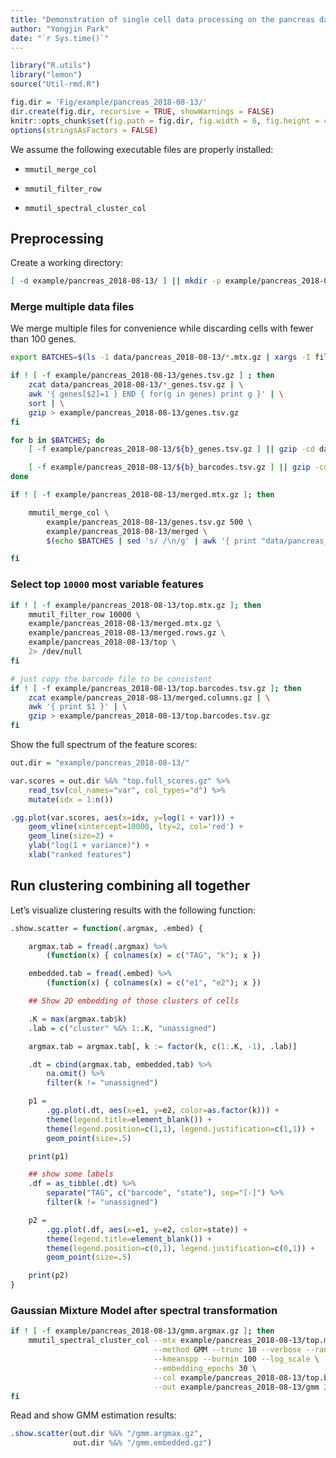 ```yaml
---
title: "Demonstration of single cell data processing on the pancreas data"
author: "Yongjin Park"
date: "`r Sys.time()`"
---
```


```r
library("R.utils")
library("lemon")
source("Util-rmd.R")

fig.dir = 'Fig/example/pancreas_2018-08-13/'
dir.create(fig.dir, recursive = TRUE, showWarnings = FALSE)
knitr::opts_chunk$set(fig.path = fig.dir, fig.width = 6, fig.height = 4)
options(stringsAsFactors = FALSE)
```

We assume the following executable files are properly installed:

* `mmutil_merge_col`

* `mmutil_filter_row`

* `mmutil_spectral_cluster_col`

## Preprocessing

Create a working directory:

```bash
[ -d example/pancreas_2018-08-13/ ] || mkdir -p example/pancreas_2018-08-13/
```

### Merge multiple data files

We merge multiple files for convenience while discarding cells with fewer than 100 genes.

```bash
export BATCHES=$(ls -1 data/pancreas_2018-08-13/*.mtx.gz | xargs -I file basename file .mtx.gz)

if ! [ -f example/pancreas_2018-08-13/genes.tsv.gz ] ; then
	zcat data/pancreas_2018-08-13/*_genes.tsv.gz | \
	awk '{ genes[$2]=1 } END { for(g in genes) print g }' | \
	sort | \
	gzip > example/pancreas_2018-08-13/genes.tsv.gz
fi

for b in $BATCHES; do
	[ -f example/pancreas_2018-08-13/${b}_genes.tsv.gz ] || gzip -cd data/pancreas_2018-08-13/${b}_genes.tsv.gz | awk '{ print $2 }' | gzip > example/pancreas_2018-08-13/${b}_genes.tsv.gz

	[ -f example/pancreas_2018-08-13/${b}_barcodes.tsv.gz ] || gzip -cd data/pancreas_2018-08-13/${b}_barcodes.tsv.gz | awk -v batch=${b} -F'-' '{ print $1 FS batch }' | gzip > example/pancreas_2018-08-13/${b}_barcodes.tsv.gz
done

if ! [ -f example/pancreas_2018-08-13/merged.mtx.gz ]; then

	mmutil_merge_col \
		example/pancreas_2018-08-13/genes.tsv.gz 500 \
		example/pancreas_2018-08-13/merged \
		$(echo $BATCHES | sed 's/ /\n/g' | awk '{ print "data/pancreas_2018-08-13/" $1 ".mtx.gz" FS  "example/pancreas_2018-08-13/" $1 "_genes.tsv.gz" FS "example/pancreas_2018-08-13/" $1 "_barcodes.tsv.gz" }')

fi
```

### Select top `10000` most variable features

```bash
if ! [ -f example/pancreas_2018-08-13/top.mtx.gz ]; then
    mmutil_filter_row 10000 \
    example/pancreas_2018-08-13/merged.mtx.gz \
    example/pancreas_2018-08-13/merged.rows.gz \
    example/pancreas_2018-08-13/top \
    2> /dev/null
fi

# just copy the barcode file to be consistent
if ! [ -f example/pancreas_2018-08-13/top.barcodes.tsv.gz ]; then
	zcat example/pancreas_2018-08-13/merged.columns.gz | \
	awk '{ print $1 }' | \
	gzip > example/pancreas_2018-08-13/top.barcodes.tsv.gz
fi
```

Show the full spectrum of the feature scores:

```r
out.dir = "example/pancreas_2018-08-13/"

var.scores = out.dir %&% "top.full_scores.gz" %>%
    read_tsv(col_names="var", col_types="d") %>%
    mutate(idx = 1:n())

.gg.plot(var.scores, aes(x=idx, y=log(1 + var))) +
    geom_vline(xintercept=10000, lty=2, col='red') +
    geom_line(size=2) +
    ylab("log(1 + variance)") +
    xlab("ranked features")
```

## Run clustering combining all together

Let's visualize clustering results with the following function:

```r
.show.scatter = function(.argmax, .embed) {

    argmax.tab = fread(.argmax) %>%
        (function(x) { colnames(x) = c("TAG", "k"); x })

    embedded.tab = fread(.embed) %>%
        (function(x) { colnames(x) = c("e1", "e2"); x })

    ## Show 2D embedding of those clusters of cells

    .K = max(argmax.tab$k)
    .lab = c("cluster" %&% 1:.K, "unassigned")

    argmax.tab = argmax.tab[, k := factor(k, c(1:.K, -1), .lab)]

    .dt = cbind(argmax.tab, embedded.tab) %>%
        na.omit() %>%
        filter(k != "unassigned")

    p1 =
        .gg.plot(.dt, aes(x=e1, y=e2, color=as.factor(k))) +
        theme(legend.title=element_blank()) +
        theme(legend.position=c(1,1), legend.justification=c(1,1)) +
        geom_point(size=.5)

    print(p1)

    ## show some labels
    .df = as_tibble(.dt) %>%
        separate("TAG", c("barcode", "state"), sep="[-]") %>% 
        filter(k != "unassigned")

    p2 =
        .gg.plot(.df, aes(x=e1, y=e2, color=state)) +
        theme(legend.title=element_blank()) +
        theme(legend.position=c(0,1), legend.justification=c(0,1)) +
        geom_point(size=.5)

    print(p2)
}
```

### Gaussian Mixture Model after spectral transformation

```bash
if ! [ -f example/pancreas_2018-08-13/gmm.argmax.gz ]; then
    mmutil_spectral_cluster_col --mtx example/pancreas_2018-08-13/top.mtx.gz \
                                --method GMM --trunc 10 --verbose --rank 5 \
                                --kmeanspp --burnin 100 --log_scale \
                                --embedding_epochs 30 \
                                --col example/pancreas_2018-08-13/top.barcodes.tsv.gz \
                                --out example/pancreas_2018-08-13/gmm 2> /dev/null
fi
```

Read and show GMM estimation results:

```r
.show.scatter(out.dir %&% "/gmm.argmax.gz",
              out.dir %&% "/gmm.embedded.gz")
```

